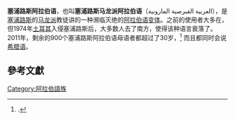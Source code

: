 {{Infobox language
|name        = 賽普勒斯阿拉伯語
|nativename  = ''Sanna''
|states      = [[賽普勒斯|賽普勒斯]]
|region      = {{le|科馬基蒂斯|Kormakitis}}與南部的城市地區
|ethnicity   = {{le|馬龍尼賽普勒斯人|Maronites in Cyprus}}
|speakers    = 140
|date        = 2013
|ref         = <ref>{{Cite news|url=https://www.ethnologue.com/language/acy|title=Arabic, Cypriot Spoken|work=Ethnologue|access-date=2018-08-08|language=en|archive-date=2018-07-16|archive-url=https://web.archive.org/web/20180716165814/https://www.ethnologue.com/language/acy}}</ref>
|speakers2   = 南方已無{{abbr|L1|first-language}}語言使用者（2011）{{sfnp|Council of Europe|2014|p=4}}
|familycolor = Afro-Asiatic
|fam2        = [[閃米特語族|閃米特語族]]
|fam3        = [[中閃米特語支|中閃米特語支]]
|fam4        = [[阿拉伯語|阿拉伯語]]
|script      = [[希臘字母|希臘字母]]、[[拉丁字母|拉丁字母]]<br> 歷史上曾使用[[阿拉伯字母|阿拉伯字母]]
|minority    = {{flag|Cyprus}}
|iso3        = acy
|linglist    = acy
|lingua      = 12-AAC-ehx
|glotto      = cypr1248
|glottorefname=Cypriot Arabic
|map=Map Arabic in the Levant.jpg
|mapcaption=
{{legend|#ff0000|賽普勒斯阿拉伯語}}
}}
{{Location map|Cyprus|lat_deg=35.342778|lon_deg=33.010833|width=233|label=Kormakitis|caption={{le|科馬基蒂斯|Kormakitis}}在賽普勒斯的位置，此處曾是賽普勒斯阿拉伯語使用者的大本營。}}'''塞浦路斯阿拉伯语'''，也叫'''塞浦路斯马龙派阿拉伯语'''（العربية القبرصية المارونية），是[[塞浦路斯|塞浦路斯]]的[[马龙派|马龙派]]教徒讲的一种濒临灭绝的[[阿拉伯語變體|阿拉伯语变体]]。之前的使用者大多在{{tsl|en|Kormakitis|Kormakitis}}，但1974年[[土耳其|土耳其]]入侵塞浦路斯后，大多数人去了南方，{{sfnp|Versteegh|2001|p=212}}使得该种语言衰落了。{{sfnp|Hadjioannou|Tsiplakou|Kappler|2011|p=507}}2011年，剩余的900个{{sfnp|Council of Europe|2011|p=7}}塞浦路斯阿拉伯语母语者都超过了30岁，<ref name="e17">{{e17|acy}}.</ref> 而且都同时会说[[希腊语|希腊语]]。

== 參考文獻 ==
{{reflist}}

{{语言小作品}}
{{Varieties of Arabic}}
{{阿拉伯语言}}
{{authority control}}
[[Category:阿拉伯語族|Category:阿拉伯語族]]
